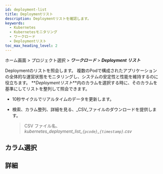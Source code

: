 ```yaml
---
id: deployment-list
title: Deploymentリスト
description: Deploymentリストを確認します。
keywords:
  - Kubernetes
  - Kubernetesモニタリング
  - ワークロード
  - Deploymentリスト
toc_max_heading_level: 2
---
```


ホーム画面 > プロジェクト選択 > **_ワークロード_** > **_Deployment リスト_**

Deploymentのリストを照会します。 複数のPodで構成されたアプリケーションの全体的な運営状態をモニタリングし、システムの安定性と性能を維持するのに役立ちます。 **_Deploymentリスト_**内のカラムを選択する時に、そのカラムを基準にしてリストを整列して照会できます。

<ImgLang img='k8s-deployment-list.png' desc='Deployment リスト' />

- 10秒サイクルでリアルタイムのデータを更新します。

- 検索、カラム整列、詳細を見る、_CSV_ファイルのダウンロードを提供します。

  > CSV ファイル名、_kubernetes\_deployment\_list\_`{pcode}`\_`{timestamp}`.csv_

## カラム選択


<K8slistcl />
 
## 詳細


<K8slistdetail />
